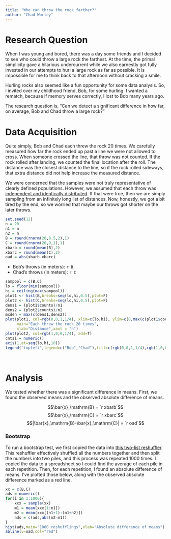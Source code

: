 ```yaml
---
title: "Who can throw the rock farther?"
author: "Chad Worley"
---
```


# Research Question

When I was young and bored, there was a day some friends and I decided to see who could throw a large rock the farthest. At the time, the primal simplicity gave a hilarious undercurrent while we also earnestly got fully invested in our attempts to hurl a large rock as far as possible. It is impossible for me to think back to that afternoon without cracking a smile. 

Hurling rocks also seemed like a fun opportunity for some data analysis. So, I invited over my childhood friend, Bob, for some hurling. I wanted a rematch, because if memory serves correctly, I lost to Bob many years ago.

The research question is, "Can we detect a significant difference in how far, on average, Bob and Chad throw a large rock?"

# Data Acquisition

Quite simply, Bob and Chad each threw the rock 20 times. We carefully measured how far the rock ended up past a line we were not allowed to cross. When someone crossed the line, that throw was not counted. If the rock rolled after landing, we counted the final location after the roll. The distance was the closest distance to the line, so if the rock rolled sideways, that extra distance did not help increase the measured distance.

We were concerned that the samples were not truly representative of clearly defined populations. However, we assumed that each throw was [independent and identically distributed](https://en.wikipedia.org/wiki/Independent_and_identically_distributed_random_variables). If that were true, then we are simply sampling from an infinitely long list of distances. Now, honestly, we got a bit tired by the end, so we worried that maybe our throws got shorter on the later throws.

```r
set.seed(12)
n = 20
n1 = n
n2 = n
B = round(rnorm(20,8.5,2),1)
C = round(rnorm(20,9,1),1)
xbarb = round(mean(B),2)
xbarc = round(mean(C),2)
oad = abs(xbarb-xbarc)
```

* Bob's throws (in meters): `r B`
* Chad's throws (in meters): `r C`


```r
sampool = c(B,C)
lo = floor(min(sampool))
hi = ceiling(max(sampool))
plot1 <- hist(B,breaks=seq(lo,hi,0.5),plot=F)
plot2 <- hist(C,breaks=seq(lo,hi,0.5),plot=F)
dens1 = (plot1$counts)/n1
dens2 = (plot2$counts)/n2
mxden = max(c(dens1,dens2))
plot(plot1, col=rgb(0,0,1,1/4), xlim=c(lo,hi), ylim=c(0,max(c(plot1$counts,plot2$counts))*1.1),
     main="Each threw the rock 20 times",
     xlab="Distance",xaxt = "n")
plot(plot2, col=rgb(1,0,0,1/4), add=T)
cnts1 = numeric()
axis(1,at=seq(lo,hi,10))
legend("topleft",legend=c("Bob","Chad"),fill=c(rgb(0,0,1,1/4),rgb(1,0,0,1/4)))
```
\

# Analysis

We tested whether there was a significant difference in means. First, we found the observed means and the observed absolute difference of means.

$$\bar{x}_\mathrm{B} = `r xbarb`$$
$$\bar{x}_\mathrm{C} = `r xbarc`$$
$$|\bar{x}_\mathrm{B}-\bar{x}_\mathrm{C}| = `r oad`$$

### Bootstrap

To run a bootstrap test, we first copied the data into [this two-list reshuffler](https://chadworley.github.io/a2/tools/two_list_reshuffler.html). This reshuffler effectively shuffled all the numbers together and then split the numbers into two piles, and this process was repeated 1000 times. I copied the data to a spreadsheet so I could find the average of each pile in each repetition. Then, for each repetition, I found an absolute difference of means. I've plotted those below, along with the observed absolute difference marked as a red line.

```r
xx = c(B,C)
ads = numeric()
for(i in 1:1000){
    xxx = sample(xx)
    m1 = mean(xxx[1:n1])
    m2 = mean(xxx[(n1+1):(n1+n2)])
    ads = c(ads,abs(m2-m1))
}
hist(ads,main="1000 reshufflings",xlab="Absolute difference of means")
abline(v=oad,col="red")
```




 


